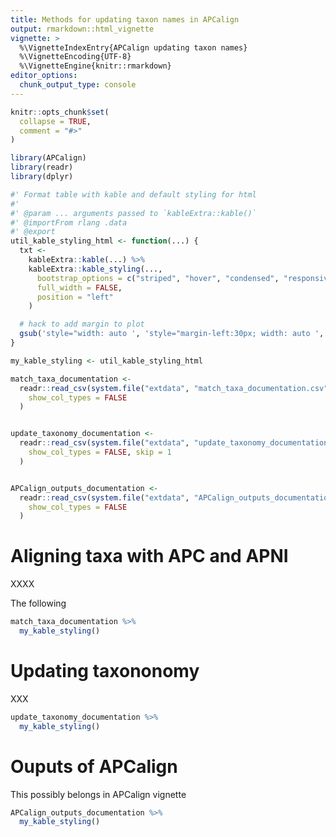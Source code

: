 ```yaml
---
title: Methods for updating taxon names in APCalign
output: rmarkdown::html_vignette
vignette: >
  %\VignetteIndexEntry{APCalign updating taxon names}
  %\VignetteEncoding{UTF-8}
  %\VignetteEngine{knitr::rmarkdown}
editor_options:
  chunk_output_type: console
---
```


```r
knitr::opts_chunk$set(
  collapse = TRUE,
  comment = "#>"
)
```

```r
library(APCalign)
library(readr)
library(dplyr)

#' Format table with kable and default styling for html
#'
#' @param ... arguments passed to `kableExtra::kable()`
#' @importFrom rlang .data
#' @export
util_kable_styling_html <- function(...) {
  txt <-
    kableExtra::kable(...) %>%
    kableExtra::kable_styling(...,
      bootstrap_options = c("striped", "hover", "condensed", "responsive"),
      full_width = FALSE,
      position = "left"
    )

  # hack to add margin to plot
  gsub('style="width: auto ', 'style="margin-left:30px; width: auto ', txt)
}

my_kable_styling <- util_kable_styling_html

match_taxa_documentation <-
  readr::read_csv(system.file("extdata", "match_taxa_documentation.csv", package = "APCalign"),
    show_col_types = FALSE
  )


update_taxonomy_documentation <-
  readr::read_csv(system.file("extdata", "update_taxonomy_documentation.csv", package = "APCalign"),
    show_col_types = FALSE, skip = 1
  )


APCalign_outputs_documentation <-
  readr::read_csv(system.file("extdata", "APCalign_outputs_documentation.csv", package = "APCalign"),
    show_col_types = FALSE
  )


```

# Aligning taxa with APC and APNI

XXXX

The following 

```r
match_taxa_documentation %>%
  my_kable_styling()
```


# Updating taxononomy

XXX
```r
update_taxonomy_documentation %>%
  my_kable_styling()
```

# Ouputs of APCalign

This possibly belongs in APCalign vignette

```r
APCalign_outputs_documentation %>%
  my_kable_styling()
```
